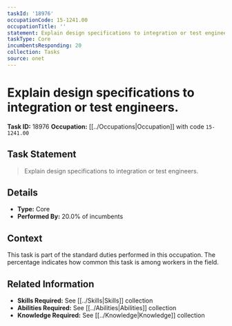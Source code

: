 ```yaml
---
taskId: '18976'
occupationCode: 15-1241.00
occupationTitle: ''
statement: Explain design specifications to integration or test engineers.
taskType: Core
incumbentsResponding: 20
collection: Tasks
source: onet
---
```

# Explain design specifications to integration or test engineers.

**Task ID:** 18976
**Occupation:** [[../Occupations|Occupation]] with code `15-1241.00`

## Task Statement

> Explain design specifications to integration or test engineers.

## Details

- **Type:** Core
- **Performed By:** 20.0% of incumbents

## Context

This task is part of the standard duties performed in this occupation. The percentage indicates how common this task is among workers in the field.

## Related Information

- **Skills Required:** See [[../Skills|Skills]] collection
- **Abilities Required:** See [[../Abilities|Abilities]] collection
- **Knowledge Required:** See [[../Knowledge|Knowledge]] collection
